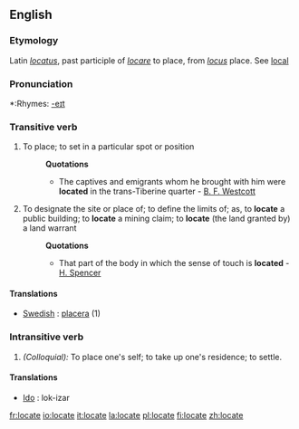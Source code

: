 ==English==

===Etymology===
Latin ''[[locatus]]'', past participle of ''[[locare]]'' to place, from ''[[locus]]'' place. See [[local]]

===Pronunciation===
*:Rhymes: [[Rhymes:English:-eɪt|-eɪt]]

===Transitive verb===
{{en-verb|locat|ing}}

# To place; to set in a particular spot or position
#:'''Quotations'''
#:*The captives and emigrants whom he brought with him were '''located''' in the trans-Tiberine quarter - [[B. F. Westcott]]
# To designate the site or place of; to define the limits of; as, to '''locate''' a public building; to '''locate''' a mining claim; to '''locate''' (the land granted by) a land warrant
#:'''Quotations'''
#:*That part of the body in which the sense of touch is '''located''' - [[H. Spencer]]

====Translations====
*[[w:Swedish language|Swedish]] : [[placera]] (1)

===Intransitive verb===
{{en-verb|locat|ing}}

# ''(Colloquial):'' To place one's self; to take up one's residence; to settle.

====Translations====

* [[w:Ido|Ido]] : lok-izar

[[fr:locate]]
[[io:locate]]
[[it:locate]]
[[la:locate]]
[[pl:locate]]
[[fi:locate]]
[[zh:locate]]
